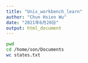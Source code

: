 ```yaml
---
title: "Unix_workbench_learn"
author: "Chun Hsien Wu"
date: "2021年6月20日"
output: html_document
---
```


```bash
pwd
cd /home/son/Documents
wc states.txt
```



